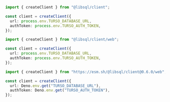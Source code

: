 <CodeGroup>

```ts Node.js
import { createClient } from "@libsql/client";

const client = createClient({
  url: process.env.TURSO_DATABASE_URL,
  authToken: process.env.TURSO_AUTH_TOKEN,
});
```

```ts Edge Runtimes
import { createClient } from "@libsql/client/web";

const client = createClient({
  url: process.env.TURSO_DATABASE_URL,
  authToken: process.env.TURSO_AUTH_TOKEN,
});
```

```ts Deno
import { createClient } from "https://esm.sh/@libsql/client@0.6.0/web";

const client = createClient({
  url: Deno.env.get("TURSO_DATABASE_URL"),
  authToken: Deno.env.get("TURSO_AUTH_TOKEN"),
});
```

</CodeGroup>
